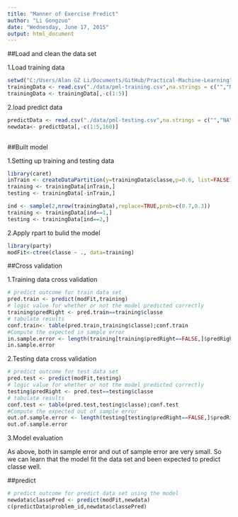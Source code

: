 ```yaml
---
title: "Manner of Exercise Predict"
author: "Li Gongzuo"
date: "Wednesday, June 17, 2015"
output: html_document
---
```


##Load and clean the data set
 
1.Load training data
```r
setwd("C:/Users/Alan GZ Li/Documents/GitHub/Practical-Machine-Learning")
trainingData <- read.csv("./data/pml-training.csv",na.strings = c("","NA","#DIV/0!"))
trainingData <- trainingData[,-c(1:5)]
```

2.load predict data
```r
predictData <- read.csv("./data/pml-testing.csv",na.strings = c("","NA","#DIV/0!"))
newdata<- predictData[,-c(1:5,160)]
        
```

##Built model

1.Setting up training and testing data
```r
library(caret)
inTrain <- createDataPartition(y=trainingData$classe,p=0.6, list=FALSE)
training <- trainingData[inTrain,]
testing <- trainingData[-inTrain,]
```

```r
ind <- sample(2,nrow(trainingData),replace=TRUE,prob=c(0.7,0.3))
training <- trainingData[ind==1,]
testing <- trainingData[ind==2,]
```


2.Apply rpart to bulid the model

```r
library(party)
modFit<-ctree(classe ~ ., data=training)
```

##Cross validation

1.Training data cross validation
```r
# predict outcome for train data set
pred.train <- predict(modFit,training)
# logic value for whether or not the model predicted correctly
training$predRight <- pred.train==training$classe
# tabulate results
conf.train<- table(pred.train,training$classe);conf.train
#Compute the expected in sample error
in.sample.error <- length(training[training$predRight==FALSE,]$predRight)/length(training$predRight)
in.sample.error

```

2.Testing data cross validation
```r
# predict outcome for test data set
pred.test <- predict(modFit,testing)
# logic value for whether or not the model predicted correctly
testing$predRight <- pred.test==testing$classe
# tabulate results
conf.test <- table(pred.test,testing$classe);conf.test
#Compute the expected out of sample error
out.of.sample.error <- length(testing[testing$predRight==FALSE,]$predRight)/length(testing$predRight)
out.of.sample.error

```

3.Model evaluation

As above, both in sample error and out of sample error are very small. So we can learn that the model fit the data set and been expected to predict classe well.

##predict 

```r
# predict outcome for predict data set using the model
newdata$classePred <- predict(modFit,newdata)
c(predictData$problem_id,newdata$classePred)

```

